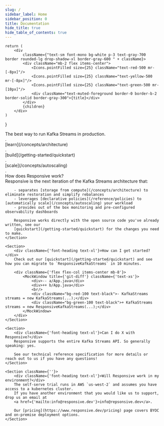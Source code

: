```yaml
---
slug: /
sidebar_label: Home
sidebar_position: 0
title: Documentation
hide_title: true
hide_table_of_contents: true
---
```



    return (
        <div
            className={"text-sm font-mono bg-white p-3 text-gray-700 border rounded-lg drop-shadow-xl border-gray-600 " + className}>
            <div className="mb-2 flex items-center">
                <Icons.pointFilled size={25} className="text-red-500 mr-[-8px]"/>
                <Icons.pointFilled size={25} className="text-yellow-500 mr-[-8px]"/>
                <Icons.pointFilled size={25} className="text-green-500 mr-[10px]"/>
                <div className="text-muted-foreground border-0 border-b-2 border-solid border-gray-300">{title}</div>
            </div>
            {children}
        </div>
    )
}

<div className={'flex flex-col text-center items-center text-4xl font-heading'}>
    The best way to run Kafka Streams in production<span className={'text-orange-500'}>.</span>
</div>

<div className={'flex items-baseline justify-between font-heading pb-6 px-[40%] -mt-3'}>
    <div className={'font-heading text-3xl text-orange-200'}>.</div>
    <div>[learn](/concepts/architecture)</div>
    <div className={'font-heading text-3xl text-orange-300'}>.</div>
    <div>[build](/getting-started/quickstart)</div>
    <div className={'font-heading text-3xl text-orange-400'}>.</div>
    <div>[scale](/concepts/autoscaling)</div>
    <div className={'font-heading text-3xl text-orange-500'}>.</div>
</div>


<div className={'grid grid-cols-2 gap-4 px-[10%]'}>
    <Section className={''}>
        <div className={'font-heading text-xl'}>How does Responsive work?</div>
        Responsive is the next iteration of the Kafka Streams architecture that:

        - separates [storage from compute](/concepts/architecture) to eliminate restoration and simplify rebalances
        - leverages [declarative policies](/reference/policies) to [automatically scale](/concepts/autoscaling) your workload
        - provides out of the box monitoring and pre-configured observability dashboards

        Responsive works directly with the open source code you've already written, see our
        [quickstart](/getting-started/quickstart) for the changes you need to make.
    </Section>

    <Section>
        <div className={'font-heading text-xl'}>How can I get started?</div>
        Check out our [quickstart](/getting-started/quickstart) and see how you can migrate to `ResponsiveKafkaStreams` in 10 minutes.

        <div className={'flex flex-col items-center mb-8'}>
            <MockWindow title={'git-diff'} className={'text-xs'}>
                <div>-- a/App.java</div>
                <div>++ b/App.java</div>
                <br/>
                <div className="bg-red-100 text-black">- KafkaStreams streams = new KafkaStreams(...);</div>
                <div className="bg-green-100 text-black">+ KafkaStreams streams = new ResponsiveKafkaStreams(...);</div>
            </MockWindow>
        </div>
    </Section>

    <Section>
        <div className={'font-heading text-xl'}>Can I do X with Responsive?</div>
        Responsive supports the entire Kafka Streams API. So generally speaking: yes.

        See our technical reference specification for more details or reach out to us if you have any questions!
    </Section>

    <Section className={''}>
        <div className={'font-heading text-xl'}>Will Responsive work in my environment?</div>
        The self-serve trial runs in AWS `us-west-2` and assumes you have access to a kubernetes cluster.
        If you have another environment that you would like us to support, drop us an email at
        <a href={'mailto:info@responsive.dev'}>info@repsonsive.dev</a>.

        Our [pricing](https://www.responsive.dev/pricing) page covers BYOC and on-premise deployment options.
    </Section>


</div>